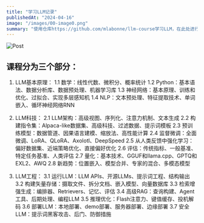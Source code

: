```yaml
---
title: "学习LLM记录"
publishedAt: "2024-04-16"
image: "/images/00-image0.png"
summary: "使用仓库https://github.com/mlabonne/llm-course学习LLM，在此处进行记录我的学习历程。"
---
```



![Post](/images/00-image0.png)


课程分为三个部分：
--------------

1. LLM基本原理：
    1.1 数学：线性代数、微积分、概率统计
    1.2 Python：基本语法、数据分析库、数据预处理、机器学习库
    1.3 神经网络：基本原理、训练和优化、过拟合、实现多层感知机
    1.4 NLP：文本预处理、特征提取技术、单词嵌入、循环神经网络RNN

2. LLM科技：
    2.1 LLM架构：高级视图、序列化、注意力机制、文本生成
    2.2 构建指令集：Alpaca-like数据集、高级科技、过滤数据、提示词模板
    2.3 预训练模型：数据管道、因果语言建模、缩放法、高性能计算
    2.4 监督微调：全面微调、LoRA、QLoRA、Axolotl、DeepSpeed
    2.5 从人类反馈中强化学习：偏好数据集、近端策略优化、直接偏好优化
    2.6 评估：传统指标、一般基准、特定任务基准、人类评估
    2.7 量化：基本技术、GGUF和llama.cpp、GPTQ和EXL2、AWQ
    2.8 新趋势：位置嵌入、模型合并、专家的混合、多模态模型

3. LLM工程：
    3.1 运行LLM：LLM APIs、开源LLMs、提示词工程、结构输出
    3.2 构建矢量存储：摄取文件、拆分文档、嵌入模型、向量数据库
    3.3 检索增强生成：编排器、Retrievers、记忆、评估
    3.4 高级RAG：查询构建、Agent工具、后期处理、编程LLM
    3.5 推理优化：Flash注意力、键值缓存、投机解码
    3.6 部署LLM：本地部署、demo部署、服务器部署、边缘部署
    3.7 安全LLM：提示词黑客攻击、后门、防御措施
    